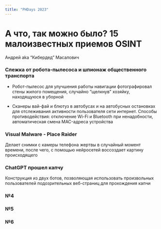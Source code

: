 ```yaml
---
title: "PHDays 2023"
---
```


# А что, так можно было? 15 малоизвестных приемов OSINT
Андрей aka "Кибердед" Масалович

### Слежка от робота-пылесоса и шпионаж общественного транспорта

 - Робот-пылесос для улучшения работы навигации фотографировал стены жилого помещения, случайно "щелкнув" хозяйку, находящуюся в уборной

 - Сканеры вай-фай и блютуз в автобусах и на автобусных остановках для отслеживания активности пользователя сети интернет. Способы противодействия: отключение Wi-Fi и Bluetooth при ненадобности, автоматическая смена MAC-адреса устройства

### Visual Malware - Place Raider

Делает снимки с камеры телефона жертвы в случайный момент времени, после чего, с помощью нейросетей воссоздает картину происходящего

### ChatGPT прошел капчу

Конструкция из двух ботов, позволяющая использовать произвольных пользователей подозрительных веб-страниц для прохождения капчи

### №4



### №5



### №6